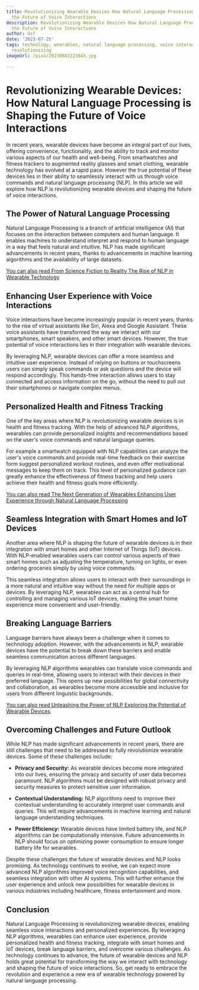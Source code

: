 ```yaml
---
title: Revolutionizing Wearable Devices How Natural Language Processing is Shaping
  the Future of Voice Interactions
description: Revolutionizing Wearable Devices How Natural Language Processing is Shaping
  the Future of Voice Interactions
author: Usf
date: '2023-07-25'
tags: technology, wearables, natural language processing, voice interactions, future,
  revolutionizing
imageUrl: /pixa/20230802223043.jpg

---
```

# Revolutionizing Wearable  Devices: How Natural Language Processing is Shaping the Future of Voice Interactions

In  recent years, wearable devices have become an integral part of our lives, offering convenience, functionality, and the ability to track and monitor various aspects of our health and well-being. From smartwatches and  fitness trackers to augmented reality glasses and smart clothing, wearable technology has evolved at a rapid pace. However the true potential of these devices lies in their ability  to seamlessly interact with us through voice commands and natural language processing (NLP).  In this article we will explore how NLP is revolutionizing wearable devices and shaping  the future of voice interactions.

##  The Power of  Natural Language Processing

Natural Language Processing is a branch of  artificial intelligence (AI) that focuses on  the interaction between computers  and human  language. It enables machines to understand interpret and respond to human  language  in a  way that feels natural and intuitive. NLP has made significant advancements in  recent years, thanks to advancements in machine learning algorithms and  the  availability of large  datasets.

[You  can also read From  Science Fiction to Reality The Rise of NLP in Wearable Technology](From%20Science%20Fiction%20to%20Reality%20The%20Rise%20of%20NLP%20in%20Wearable%20Technology)


## Enhancing User Experience with Voice Interactions

Voice interactions  have become increasingly popular in recent years, thanks to the rise of virtual assistants like Siri, Alexa and Google Assistant. These voice assistants have  transformed the way we  interact with our  smartphones, smart speakers, and other smart devices. However,  the true potential of voice  interactions lies in their integration with wearable devices.

By leveraging NLP, wearable devices  can offer a more seamless and intuitive user  experience. Instead of relying on buttons  or touchscreens users  can simply speak commands or ask questions and  the device will respond accordingly. This hands-free interaction allows users to stay connected and access information on the go, without the need to pull out their smartphones or navigate complex  menus.

## Personalized Health and Fitness Tracking

One  of the  key  areas  where NLP is revolutionizing wearable devices  is in health and fitness tracking. With the help of advanced  NLP algorithms, wearables can provide personalized insights and recommendations based on the  user's  voice commands and natural language queries.

For example  a smartwatch equipped with NLP capabilities  can analyze the user's voice  commands and provide real-time feedback on their exercise form suggest personalized workout routines, and even offer motivational messages to keep them on track.  This level of personalized guidance can  greatly enhance the effectiveness of fitness tracking and help users achieve  their health and fitness goals more efficiently.

[You can also  read  The Next Generation of Wearables Enhancing User Experience through Natural Language Processing](The%20Next%20Generation%20of%20Wearables%20Enhancing%20User%20Experience%20through%20Natural%20Language%20Processing)


## Seamless Integration with Smart Homes and IoT Devices

Another area where NLP  is shaping the future of wearable devices is in their integration with smart homes and other Internet of Things (IoT) devices. With NLP-enabled wearables users can control  various aspects of their smart homes such as adjusting the  temperature, turning on lights, or  even  ordering groceries simply by using voice commands.

This seamless integration allows users to interact  with  their surroundings  in a more natural and intuitive way  without the need for multiple apps or devices. By leveraging NLP, wearables can act as a central hub for controlling and managing various IoT devices, making the smart home experience more convenient and user-friendly.

## Breaking Language Barriers

Language barriers have always been a challenge when it comes to technology adoption. However, with the advancements in NLP, wearable devices have the potential to break down these barriers and enable seamless communication across different languages.

By leveraging NLP algorithms wearables can translate voice  commands and queries in real-time,  allowing users to interact with their devices in their preferred language.  This  opens up new possibilities for global connectivity  and collaboration, as wearables become more  accessible and inclusive for users from different linguistic  backgrounds.

[You can also read Unleashing the Power of NLP  Exploring the Potential of Wearable Devices](Unleashing%20the%20Power%20of%20NLP%20Exploring%20the%20Potential%20of%20Wearable%20Devices)


## Overcoming Challenges and Future Outlook

While NLP  has  made significant  advancements in  recent years, there are still challenges that need to be addressed to fully revolutionize wearable devices. Some of these challenges include:

- **Privacy and  Security:** As wearable devices become more integrated into our lives, ensuring the privacy and security of user data becomes paramount. NLP algorithms must be designed with robust privacy and security  measures to protect sensitive user information.

- **Contextual Understanding:** NLP algorithms need to improve their contextual understanding to accurately interpret user commands  and queries. This will require advancements in machine learning and natural language understanding techniques.

- **Power  Efficiency:** Wearable devices have limited  battery life, and NLP algorithms can be computationally intensive. Future  advancements in NLP should focus on optimizing power consumption to ensure longer battery  life for wearables.

Despite  these challenges the future of wearable devices and NLP looks promising. As technology continues to evolve, we can  expect more advanced NLP algorithms improved voice recognition capabilities,  and seamless integration with other AI systems. This will further enhance the user experience and unlock new possibilities  for wearable devices in various industries including healthcare, fitness entertainment and more.

## Conclusion

Natural Language Processing is revolutionizing wearable devices, enabling seamless voice interactions and personalized experiences. By  leveraging  NLP  algorithms, wearables can enhance user experience,  provide personalized health and fitness tracking, integrate with smart homes and  IoT devices, break language barriers, and overcome various challenges. As technology continues to advance, the future of wearable devices and NLP holds great  potential for transforming the way we interact with technology and shaping  the future of voice  interactions. So, get ready to embrace the revolution  and experience  a new era of wearable technology powered by natural language processing.